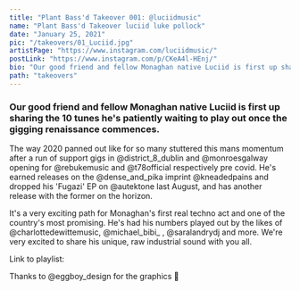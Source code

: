 ```yaml
---
title: "Plant Bass'd Takeover 001: @luciidmusic"
name: "Plant Bass'd Takeover luciid luke pollock"
date: "January 25, 2021"
pic: "/takeovers/01_Luciid.jpg"
artistPage: "https://www.instagram.com/luciidmusic/"
postLink: "https://www.instagram.com/p/CKeA4l-HEnj/"
bio: "Our good friend and fellow Monaghan native Luciid is first up sharing the 10 tunes he's patiently waiting to play out once the gigging renaissance commences"
path: "takeovers"
---
```


### Our good friend and fellow Monaghan native Luciid is first up sharing the 10 tunes he's patiently waiting to play out once the gigging renaissance commences.

The way 2020 panned out like for so many stuttered this mans momentum after a run of support gigs in @district_8_dublin and @monroesgalway opening for @rebukemusic and @t78official respectively pre covid. He's earned releases on the @dense_and_pika imprint @kneadedpains and dropped his 'Fugazi' EP on @autektone last August, and has another release with the former on the horizon.

It's a very exciting path for Monaghan's first real techno act and one of the country's most promising. He's had his numbers played out by the likes of @charlottedewittemusic, @michael_bibi\_ , @saralandrydj and more. We're very excited to share his unique, raw industrial sound with you all.

Link to playlist: <HoverLink url="open.spotify.com/playlist/5skAgzUfGmZLwrOPNLnGVf" name="Plant Bass'd Picks." external inline />

Thanks to @eggboy_design for the graphics 🤝

